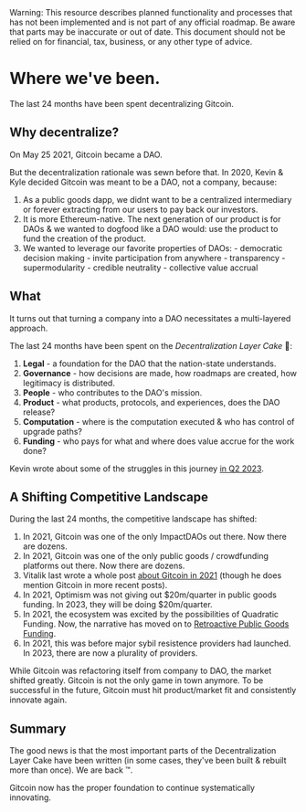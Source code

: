 
<Callout type="warning">
  Warning: This resource describes planned functionality and processes that has
  not been implemented and is not part of any official roadmap. Be aware that parts may be inaccurate or out of
  date.  This document should not be relied on for financial, tax, business, or any other type of advice.
</Callout>

# Where we've been.

The last 24 months have been spent decentralizing Gitcoin.

## Why decentralize?

On May 25 2021, Gitcoin became a DAO.

But the decentralization rationale was sewn before that.  In 2020, Kevin & Kyle decided Gitcoin was meant to be a DAO, not a company, because:

1. As a public goods dapp, we didnt want to be a centralized intermediary or forever extracting from our users to pay back our investors.  
2. It is more Ethereum-native. The next generation of our product is for DAOs & we wanted to dogfood like a DAO would: use the product to fund the creation of the product.
3. We wanted to leverage our favorite properties of DAOs:
		- democratic decision making
		- invite participation from anywhere
		- transparency
		- supermodularity
		- credible neutrality
		- collective value accrual

## What

It turns out that turning a company into a DAO necessitates a multi-layered approach.

The last 24 months have been spent on the *Decentralization Layer Cake* 🎂: 

1. **Legal** - a foundation for the DAO that the nation-state understands.
2. **Governance** - how decisions are made, how roadmaps are created, how legitimacy is distributed.
3. **People** - who contributes to the DAO's mission.
4. **Product** - what products, protocols, and experiences, does the DAO release?
5. **Computation** - where is the computation executed & who has control of upgrade paths?
6. **Funding** - who pays for what and where does value accrue for the work done?

Kevin wrote about some of the struggles in this journey [in Q2 2023](https://twitter.com/owocki/status/1656683662862155777).

## A Shifting Competitive Landscape 

During the last 24 months, the competitive landscape has shifted:

1. In 2021, Gitcoin was one of the only ImpactDAOs out there.  Now there are dozens.
1. In 2021, Gitcoin was one of the only public goods / crowdfunding platforms out there.  Now there are dozens.
1. Vitalik last wrote a whole post [about Gitcoin in 2021](https://vitalik.ca/categories/gitcoin.html) (though he does mention Gitcoin in more recent posts).
1. In 2021, Optimism was not giving out $20m/quarter in public goods funding. In 2023, they will be doing $20m/quarter.
1. In 2021, the ecosystem was excited by the possibilities of Quadratic Funding.  Now, the narrative has moved on to [Retroactive Public Goods Funding](https://vitalik.ca/general/2021/11/16/retro1.html).
1. In 2021, this was before major sybil resistence providers had launched.  In 2023, there are now a plurality of providers.

While Gitcoin was refactoring itself from company to DAO, the market shifted greatly.  Gitcoin is not the only game in town anymore.   To be successful in the future, Gitcoin must hit product/market fit and consistently innovate again.

## Summary

The good news is that the most important parts of the Decentralization Layer Cake have been written (in some cases, they've been built & rebuilt more than once).  We are back ™️.  

Gitcoin now has the proper foundation to continue systematically innovating.